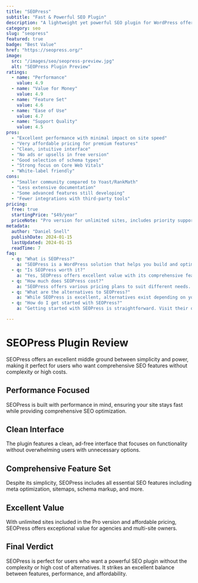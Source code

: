 ```yaml
---
title: "SEOPress"
subtitle: "Fast & Powerful SEO Plugin"
description: "A lightweight yet powerful SEO plugin for WordPress offering excellent performance and comprehensive features at an affordable price. Perfect balance of simplicity and power."
category: seo
slug: "seopress"
featured: true
badge: "Best Value"
href: "https://seopress.org/"
image:
  src: "/images/seo/seopress-preview.jpg"
  alt: "SEOPress Plugin Preview"
ratings:
  - name: "Performance"
    value: 4.9
  - name: "Value for Money"
    value: 4.9
  - name: "Feature Set"
    value: 4.6
  - name: "Ease of Use"
    value: 4.7
  - name: "Support Quality"
    value: 4.5
pros:
  - "Excellent performance with minimal impact on site speed"
  - "Very affordable pricing for premium features"
  - "Clean, intuitive interface"
  - "No ads or upsells in free version"
  - "Good selection of schema types"
  - "Strong focus on Core Web Vitals"
  - "White-label friendly"
cons:
  - "Smaller community compared to Yoast/RankMath"
  - "Less extensive documentation"
  - "Some advanced features still developing"
  - "Fewer integrations with third-party tools"
pricing:
  free: true
  startingPrice: "$49/year"
  priceNote: "Pro version for unlimited sites, includes priority support"
metadata:
  author: "Daniel Snell"
  publishDate: 2024-01-15
  lastUpdated: 2024-01-15
  readTime: 7
faq:
  - q: "What is SEOPress?"
    a: "SEOPress is a WordPress solution that helps you build and optimize your website with powerful features and excellent performance."
  - q: "Is SEOPress worth it?"
    a: "Yes, SEOPress offers excellent value with its comprehensive feature set, regular updates, and reliable support. It's a solid investment for serious WordPress users."
  - q: "How much does SEOPress cost?"
    a: "SEOPress offers various pricing plans to suit different needs. Check their official website for current pricing and special offers."
  - q: "What are the alternatives to SEOPress?"
    a: "While SEOPress is excellent, alternatives exist depending on your specific needs. Consider your requirements for features, budget, and ease of use when comparing options."
  - q: "How do I get started with SEOPress?"
    a: "Getting started with SEOPress is straightforward. Visit their official website, choose a plan that fits your needs, and follow their setup documentation or tutorials."

---
```


# SEOPress Plugin Review

SEOPress offers an excellent middle ground between simplicity and power, making it perfect for users who want comprehensive SEO features without complexity or high costs.

## Performance Focused

SEOPress is built with performance in mind, ensuring your site stays fast while providing comprehensive SEO optimization.

## Clean Interface

The plugin features a clean, ad-free interface that focuses on functionality without overwhelming users with unnecessary options.

## Comprehensive Feature Set

Despite its simplicity, SEOPress includes all essential SEO features including meta optimization, sitemaps, schema markup, and more.

## Excellent Value

With unlimited sites included in the Pro version and affordable pricing, SEOPress offers exceptional value for agencies and multi-site owners.

## Final Verdict

SEOPress is perfect for users who want a powerful SEO plugin without the complexity or high cost of alternatives. It strikes an excellent balance between features, performance, and affordability.